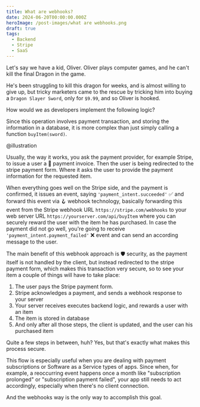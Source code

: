 ```yaml
---
title: What are webhooks?
date: 2024-06-20T00:00:00.000Z
heroImage: /post-images/what are webhooks.png
draft: true
tags:
  - Backend
  - Stripe
  - SaaS
---
```


Let's say we have a kid, Oliver. Oliver plays computer games, and he can't kill the final Dragon in the game.

He's been struggling to kill this dragon for weeks, and is almost willing to give up, but tricky marketers came to the rescue by tricking him into buying a `Dragon Slayer Sword`, only for `$9.99`, and so Oliver is hooked.

How would we as developers implement the following logic?

Since this operation involves payment transaction, and storing the information in a database, it is more complex than just simply calling a function `buyItem(sword)`.

@illustration

Usually, the way it works, you ask the payment provider, for example Stripe, to issue a user a 📃 payment invoice. Then the user is being redirected to the stripe payment form. Where it asks the user to provide the payment information for the requested item.

When everything goes well on the Stripe side, and the payment is confirmed, it issues an event, saying `'payment_intent.succeeded'` ✅ and forward this event via 🪝 webhook technology, basically forwarding this event from the Stripe webhook URL `https://stripe.com/webhooks` to your web server URL `https://yourserver.com/api/buyItem` where you can securely reward the user with the item he has purchased. In case the payment did not go well, you're going to receive `'payment_intent.payment_failed'` ❌ event and can send an according message to the user.

The main benefit of this webhook approach is 🛡 security, as the payment itself is not handled by the client, but instead redirected to the stripe payment form, which makes this transaction very secure, so to see your item a couple of things will have to take place:

1. The user pays the Stripe payment form.
2. Stripe acknowledges a payment, and sends a webhook response to your server
3. Your server receives executes backend logic, and rewards a user with an item
4. The item is stored in database
5. And only after all those steps, the client is updated, and the user can his purchased item

Quite a few steps in between, huh? Yes, but that's exactly what makes this process secure.

This flow is especially useful when you are dealing with payment subscriptions or Software as a Service types of apps. Since when, for example, a reoccurring event happens once a month like "subscription prolonged" or "subscription payment failed", your app still needs to act accordingly, especially when there's no client connection.

And the webhooks way is the only way to accomplish this goal.
